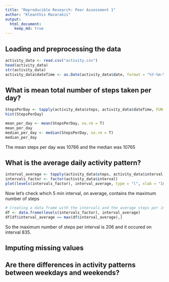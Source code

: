 ```yaml
---
title: "Reproducible Research: Peer Assessment 1"
author: "Kleanthis Mazarakis"
output: 
  html_document:
    keep_md: true
---
```



## Loading and preprocessing the data
```r
activity_data <- read.csv("activity.csv")
head(activity_data)
str(activity_data)
activity_data$dateTime <- as.Date(activity_data$date, format = "%Y-%m-%d")
```

## What is mean total number of steps taken per day?
```r
StepsPerDay <- tapply(activity_data$steps, activity_data$dateTime, FUN = "sum")
hist(StepsPerDay)

mean_per_day <- mean(StepsPerDay, na.rm = T)
mean_per_day
median_per_day <- median(StepsPerDay, na.rm = T)
median_per_day
```
The mean steps per day was 10766 and the median was 10765

## What is the average daily activity pattern?
```r
interval_average <- tapply(activity_data$steps, activity_data$interval, mean, na.rm = T)
intervals_factor <- factor(activity_data$interval)
plot(levels(intervals_factor), interval_average, type = "l", xlab = "Intervals", ylab = "Average Steps", main = "Average Daily Activity Pattern")
```

Now let's check which 5 min interval, on average, contains the maximum number of steps
```r
# Creating a data frame with the intervals and the average steps per interval and then will select the maximum row
df <- data.frame(levels(intervals_factor), interval_average)
df[df$interval_average == max(df$interval_average),]
```
So the maximum number of steps per interval is 206 and it occured on interval 835.

## Imputing missing values



## Are there differences in activity patterns between weekdays and weekends?
